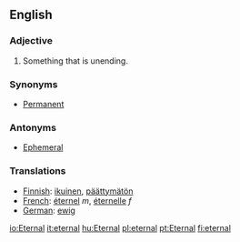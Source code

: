 ==English==

===Adjective===
#Something that is unending.

===Synonyms===
*[[Permanent]]

===Antonyms===
*[[Ephemeral]]

=== Translations ===
*[[Finnish]]: [[ikuinen]], [[päättymätön]]
*[[French]]: [[éternel]] ''m'', [[éternelle]] ''f''
*[[German]]: [[ewig]]

[[io:Eternal]]
[[it:eternal]]
[[hu:Eternal]]
[[pl:eternal]]
[[pt:Eternal]]
[[fi:eternal]]